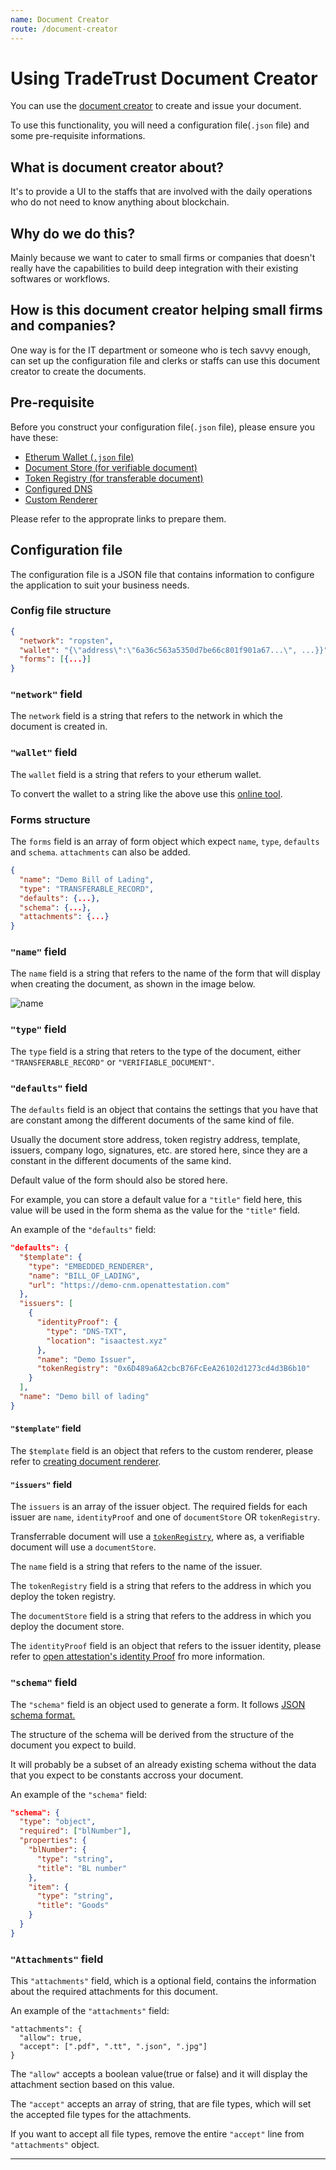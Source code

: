 ```yaml
---
name: Document Creator
route: /document-creator
---
```


# Using TradeTrust Document Creator

You can use the [document creator](https://creator.tradetrust.io) to create and issue your document.

To use this functionality, you will need a configuration file(`.json` file) and some pre-requisite informations.

## What is document creator about?

It's to provide a UI to the staffs that are involved with the daily operations who do not need to know anything about blockchain.

## Why do we do this?

Mainly because we want to cater to small firms or companies that doesn't really have the capabilities to build deep integration with their existing softwares or workflows.

## How is this document creator helping small firms and companies?

One way is for the IT department or someone who is tech savvy enough, can set up the configuration file and clerks or staffs can use this document creator to create the documents.

## Pre-requisite

Before you construct your configuration file(`.json` file), please ensure you have these:

- [Etherum Wallet (`.json` file)](./deploying-store)
- [Document Store (for verifiable document)](./deploying-store)
- [Token Registry (for transferable document)](./token-registry)
- [Configured DNS](/dns-txt#how-to-create-dns-txt-record)
- [Custom Renderer](./custom-template)

Please refer to the approprate links to prepare them.

## Configuration file

The configuration file is a JSON file that contains information to configure the application to suit your business needs.

### Config file structure

```json
{
  "network": "ropsten",
  "wallet": "{\"address\":\"6a36c563a5350d7be66c801f901a67...\", ...}}",
  "forms": [{...}]
}
```

### `"network"` field

The `network` field is a string that refers to the network in which the document is created in.

### `"wallet"` field

The `wallet` field is a string that refers to your etherum wallet.

To convert the wallet to a string like the above use this [online tool](https://tools.knowledgewalls.com/jsontostring).

### Forms structure

The `forms` field is an array of form object which expect `name`, `type`, `defaults` and `schema`. `attachments` can also be added.

```json
{
  "name": "Demo Bill of Lading",
  "type": "TRANSFERABLE_RECORD",
  "defaults": {...},
  "schema": {...},
  "attachments": {...}
}
```

### `"name"` field

The `name` field is a string that refers to the name of the form that will display when creating the document, as shown in the image below.

![name](./form-name.png)

### `"type"` field

The `type` field is a string that reters to the type of the document, either `"TRANSFERABLE_RECORD"` or `"VERIFIABLE_DOCUMENT"`.

### `"defaults"` field

The `defaults` field is an object that contains the settings that you have that are constant among the different documents of the same kind of file.

Usually the document store address, token registry address, template, issuers, company logo, signatures, etc. are stored here, since they are a constant in the different documents of the same kind.

Default value of the form should also be stored here.

For example, you can store a default value for a `"title"` field here, this value will be used in the form shema as the value for the `"title"` field.

An example of the `"defaults"` field:

```json
"defaults": {
  "$template": {
    "type": "EMBEDDED_RENDERER",
    "name": "BILL_OF_LADING",
    "url": "https://demo-cnm.openattestation.com"
  },
  "issuers": [
    {
      "identityProof": {
        "type": "DNS-TXT",
        "location": "isaactest.xyz"
      },
      "name": "Demo Issuer",
      "tokenRegistry": "0x6D489a6A2cbcB76FcEeA26102d1273cd4d3B6b10"
    }
  ],
  "name": "Demo bill of lading"
}
```

#### `"$template"` field

The `$template` field is an object that refers to the custom renderer, please refer to [creating document renderer](https://openattestation.com/docs/advanced/custom-renderer).

#### `"issuers"` field

The `issuers` is an array of the issuer object. The required fields for each issuer are `name`, `identityProof` and one of `documentStore` OR `tokenRegistry`.

Transferrable document will use a [`tokenRegistry`](./token-registry), where as, a verifiable document will use a `documentStore`.

The `name` field is a string that refers to the name of the issuer.

The `tokenRegistry` field is a string that refers to the address in which you deploy the token registry.

The `documentStore` field is a string that refers to the address in which you deploy the document store.

The `identityProof` field is an object that refers to the issuer identity, please refer to [open attestation's identity Proof](https://openattestation.com/docs/advanced/identity-proofs) fro more information.

### `"schema"` field

The `"schema"` field is an object used to generate a form. It follows [JSON schema format.](https://json-schema.org/)

The structure of the schema will be derived from the structure of the document you expect to build.

It will probably be a subset of an already existing schema without the data that you expect to be constants accross your document.

An example of the `"schema"` field:

```json
"schema": {
  "type": "object",
  "required": ["blNumber"],
  "properties": {
    "blNumber": {
      "type": "string",
      "title": "BL number"
    },
    "item": {
      "type": "string",
      "title": "Goods"
    }
  }
}
```

### `"Attachments"` field

This `"attachments"` field, which is a optional field, contains the information about the required attachments for this document.

An example of the `"attachments"` field:

```
"attachments": {
  "allow": true,
  "accept": [".pdf", ".tt", ".json", ".jpg"]
}
```

The `"allow"` accepts a boolean value(true or false) and it will display the attachment section based on this value.

The `"accept"` accepts an array of string, that are file types, which will set the accepted file types for the attachments.

If you want to accept all file types, remove the entire `"accept"` line from `"attachments"` object.

---
